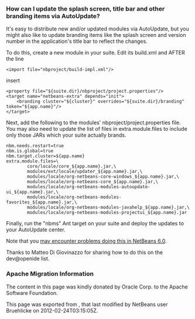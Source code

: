 <!--

    Licensed to the Apache Software Foundation (ASF) under one
    or more contributor license agreements.  See the NOTICE file
    distributed with this work for additional information
    regarding copyright ownership.  The ASF licenses this file
    to you under the Apache License, Version 2.0 (the
    "License"); you may not use this file except in compliance
    with the License.  You may obtain a copy of the License at

      http://www.apache.org/licenses/LICENSE-2.0

    Unless required by applicable law or agreed to in writing,
    software distributed under the License is distributed on an
    "AS IS" BASIS, WITHOUT WARRANTIES OR CONDITIONS OF ANY
    KIND, either express or implied.  See the License for the
    specific language governing permissions and limitations
    under the License.

-->

===How can I update the splash screen, title bar and other branding items via AutoUpdate?===

It's easy to distribute new and/or updated modules via AutoUpdate, but you might also like to update branding items like the splash screen and version number in the application's title bar to reflect the changes.

To do this, create a new module in your suite.  Edit its build.xml and AFTER the line
<pre>
<import file="nbproject/build-impl.xml"/>
</pre>

insert

<pre>
<property file="${suite.dir}/nbproject/project.properties"/>
<target name="netbeans-extra" depends="init">
    <branding cluster="${cluster}" overrides="${suite.dir}/branding" token="${app.name}"/>
</target>
</pre>

Next, add the following to the modules' nbproject/project.properties file. You may also need to update the list of files in extra.module.files to include only those JARs which your suite actually brands.

<pre>
nbm.needs.restart=true
nbm.is.global=true
nbm.target.cluster=${app.name}
extra.module.files=\
        core/locale/core_${app.name}.jar,\
        modules/ext/locale/updater_${app.name}.jar,\
        modules/locale/org-netbeans-core-windows_${app.name}.jar,\
        modules/locale/org-netbeans-core_${app.name}.jar,\
        modules/locale/org-netbeans-modules-autoupdate-ui_${app.name}.jar,\
        modules/locale/org-netbeans-modules-favorites_${app.name}.jar,\
        modules/locale/org-netbeans-modules-javahelp_${app.name}.jar,\
        modules/locale/org-netbeans-modules-projectui_${app.name}.jar
</pre>

Finally, run the "nbms" Ant target on your suite and deploy the updates to your AutoUpdate center.

Note that you [http://www.netbeans.org/issues/show_bug.cgi?id=122815 may encounter problems doing this in NetBeans 6.0].

Thanks to Matteo Di Giovinazzo for sharing how to do this on the dev@openide list.

===Apache Migration Information===

The content in this page was kindly donated by Oracle Corp. to the
Apache Software Foundation.

This page was exported from , 
that last modified by NetBeans user Bruehlicke 
on 2012-02-24T03:15:05Z.

